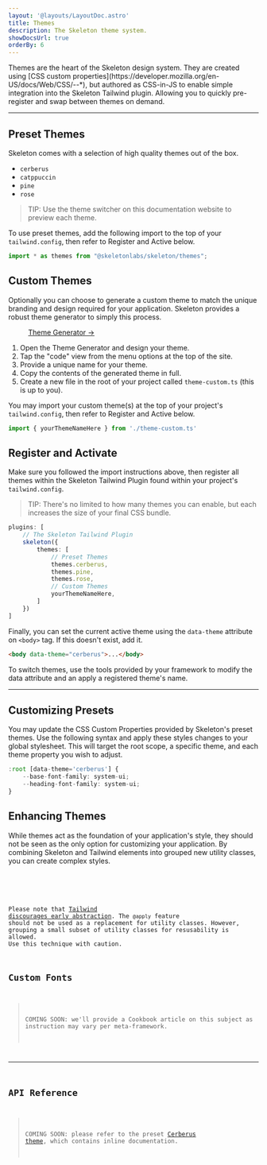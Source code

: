 ```yaml
---
layout: '@layouts/LayoutDoc.astro'
title: Themes
description: The Skeleton theme system.
showDocsUrl: true
orderBy: 6
---
```




<p class="type-scale-5">Themes are the heart of the Skeleton design system. They are created using [CSS custom properties](https://developer.mozilla.org/en-US/docs/Web/CSS/--*), but authored as CSS-in-JS to enable simple integration into the Skeleton Tailwind plugin. Allowing you to quickly pre-register and swap between themes on demand.</p>

---

## Preset Themes

Skeleton comes with a selection of high quality themes out of the box.

- `cerberus`
- `catppuccin`
- `pine`
- `rose`

> TIP: Use the theme switcher on this documentation website to preview each theme.

To use preset themes, add the following import to the top of your `tailwind.config`, then refer to Register and Active below.

```ts title="tailwind.config"
import * as themes from "@skeletonlabs/skeleton/themes";
```

## Custom Themes

Optionally you can choose to generate a custom theme to match the unique branding and design required for your application. Skeleton provides a robust theme generator to simply this process.

<figure class="card-enhanced-gradient p-8 flex justify-center">
	<a href="https://themes.skeleton.dev/" target="_blank" class="btn preset-filled">Theme Generator &rarr;</a>
</figure>

1. Open the Theme Generator and design your theme.
3. Tap the "code" view from the menu options at the top of the site.
4. Provide a unique name for your theme.
5. Copy the contents of the generated theme in full.
6. Create a new file in the root of your project called `theme-custom.ts` (this is up to you).

You may import your custom theme(s) at the top of your project's `tailwind.config`, then refer to Register and Active below.

```ts title="tailwind.config"
import { yourThemeNameHere } from './theme-custom.ts'
```

## Register and Activate

Make sure you followed the import instructions above, then register all themes within the Skeleton Tailwind Plugin found within your project's `tailwind.config`.

> TIP: There's no limited to how many themes you can enable, but each increases the size of your final CSS bundle.

```ts title="tailwind.config" {6-8, 10}
plugins: [
    // The Skeleton Tailwind Plugin
    skeleton({
        themes: [ 
            // Preset Themes
            themes.cerberus, 
            themes.pine, 
            themes.rose,
            // Custom Themes
            yourThemeNameHere,
        ]
    })
]
```

Finally, you can set the current active theme using the `data-theme` attribute on `<body>` tag. If this doesn't exist, add it.

```html
<body data-theme="cerberus">...</body>
```

To switch themes, use the tools provided by your framework to modify the data attribute and an apply a registered theme's name.

---

## Customizing Presets

You may update the CSS Custom Properties provided by Skeleton's preset themes. Use the following syntax and apply these styles changes to your global stylesheet. This will target the root scope, a specific theme, and each theme property you wish to adjust.

```ts title="app.pcss"
:root [data-theme='cerberus'] {
    --base-font-family: system-ui;
    --heading-font-family: system-ui;
}
```

## Enhancing Themes

While themes act as the foundation of your application's style, they should not be seen as the only option for customizing your application. By combining Skeleton and Tailwind elements into grouped new utility classes, you can create complex styles.

<Preview client:load>
	<Fragment slot="preview">
		<ThemeEnhanced />
	</Fragment>
	<Fragment slot="code">
		<Code code={ThemeEnhancedRaw} lang="astro" />
	</Fragment>
</Preview>

Please note that [Tailwind discourages early abstraction](https://tailwindcss.com/docs/reusing-styles#avoiding-premature-abstraction). The `@apply` feature should not be used as a replacement for utility classes. However, grouping a small subset of utility classes for resusability is allowed. Use this technique with caution.

## Custom Fonts

> COMING SOON: we'll provide a Cookbook article on this subject as instruction may vary per meta-framework.

---

## API Reference

> COMING SOON: please refer to the preset [Cerberus theme](https://github.com/skeletonlabs/skeleton/blob/next/packages/skeleton/src/plugin/themes/cerberus.ts), which contains inline documentation.